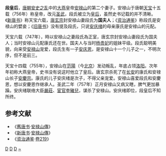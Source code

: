 '''段皇后'''，[[唐朝|唐朝]][[安史之乱|安史之乱]]中的[[大燕|大燕]]皇帝[[安禄山|安禄山]]的第二个妻子。安禄山于唐朝[[天宝|天宝]]十五载（756年）称皇帝，改元[[圣武|圣武]]，段氏被立为[[皇后|皇后]]，虽然史书记载的并不清晰。《[[新唐书|新唐书]]》称天宝六载，[[唐玄宗|唐玄宗]]封安禄山妻段氏为'''国夫人'''；《[[资治通鉴|资治通鉴]]》称段氏是安禄山的嬖妾；《[[旧唐书|旧唐书]]》没有提及段氏，只说[[安庆绪|安庆绪]]的母亲康氏是安禄山的元配。

天宝六载（747年），時以安禄山之妻段氏為正室，唐玄宗封安禄山妻段氏为国夫人；当时安禄山元配康氏还在世。国夫人与当时[[杨贵妃|杨贵妃]]的姐妹平级。段氏聪明美貌{{Fact|reason=新唐書並未提及}}，向来受[[安禄山|安禄山]]宠爱，段氏生有一子[[安庆恩|安庆恩]]，是安禄山十一个儿子之一，不明次序，但不是前三。

天宝十四载（755年），安禄山在[[范陽|范陽]]（今[[北京|北京]]）发动叛乱，年底占领[[洛阳|洛阳]]。次年年初称大燕皇帝，史书没有说这时他立了皇后。唐玄宗杀死了在[[长安|长安]]的康氏和安禄山长子[[安慶宗|安慶宗]]。康氏的儿子安庆绪是次子，不得父亲宠爱。安禄山喜爱段氏和安慶恩，想以安慶恩作继承人。圣武二年（757年）正月安禄山又病又瞎，脾气更加暴躁。安庆绪联络大臣[[嚴莊|嚴莊]]、[[宦官|宦官]][[李豬兒|李豬兒]]，谋杀了安禄山。安庆绪即位，段皇后不知所终。

==参考文献==
*《[[舊唐书|舊唐书]]·[[s:舊唐書/卷200上|安禄山傳]]》
*《[[新唐书|新唐书]]·[[s:新唐書/卷225上|安禄山傳]]》
*《[[资治通鉴|资治通鉴]]·[[s:資治通鑑/卷219|卷219]]》

{{唐朝皇后}}
[[Category:唐朝國夫人|D]]
[[Category:大燕人物|D]]
[[Category:中國皇后|D]]
[[Category:段姓|~]]